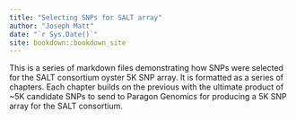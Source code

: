 ```yaml
---
title: "Selecting SNPs for SALT array"
author: "Joseph Matt"
date: "`r Sys.Date()`"
site: bookdown::bookdown_site
---
```


This is a series of markdown files demonstrating how SNPs were selected for the SALT consortium oyster 5K SNP array. It is formatted as a series of chapters.  Each chapter builds on the previous with the ultimate product of ~5K candidate SNPs to send to Paragon Genomics for producing a 5K SNP array for the SALT consortium.

